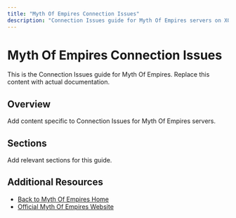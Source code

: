 ```yaml
---
title: "Myth Of Empires Connection Issues"
description: "Connection Issues guide for Myth Of Empires servers on XGamingServer"
---
```


# Myth Of Empires Connection Issues

This is the Connection Issues guide for Myth Of Empires. Replace this content with actual documentation.

## Overview

Add content specific to Connection Issues for Myth Of Empires servers.

## Sections

Add relevant sections for this guide.

## Additional Resources

- [Back to Myth Of Empires Home](./index)
- [Official Myth Of Empires Website](https://example.com)
